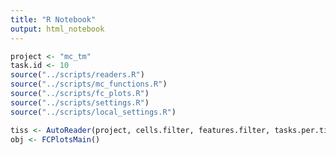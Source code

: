 ```yaml
---
title: "R Notebook"
output: html_notebook
---
```


```r
project <- "mc_tm"
task.id <- 10
source("../scripts/readers.R")
source("../scripts/mc_functions.R")
source("../scripts/fc_plots.R")
source("../scripts/settings.R")
source("../scripts/local_settings.R")
```

```r
tiss <- AutoReader(project, cells.filter, features.filter, tasks.per.tiss)
obj <- FCPlotsMain()
```